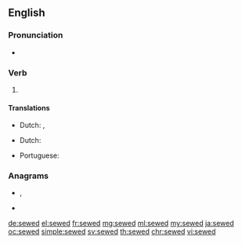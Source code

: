 ==English==

===Pronunciation===
* {{a|US}} {{IPA|/ˈsəʊd/|lang=en}}

===Verb===
{{head|en|verb form}}

# {{en-past of|sew}}

====Translations====
{{trans-top|past tense of sow}}
* Dutch: {{t+|nl|naaide}}, {{t+|nl|naaiden}}
{{trans-mid}}
{{trans-bottom}}
{{trans-top|past tense of sow}}
* Dutch: {{t+|nl|genaaid}}
{{trans-mid}}
* Portuguese: {{t+|pt|cosido}}
{{trans-bottom}}

===Anagrams===
* {{l|en|swede}}, {{l|en|Swede}}
* {{l|en|weeds}}

[[de:sewed]]
[[el:sewed]]
[[fr:sewed]]
[[mg:sewed]]
[[ml:sewed]]
[[my:sewed]]
[[ja:sewed]]
[[oc:sewed]]
[[simple:sewed]]
[[sv:sewed]]
[[th:sewed]]
[[chr:sewed]]
[[vi:sewed]]